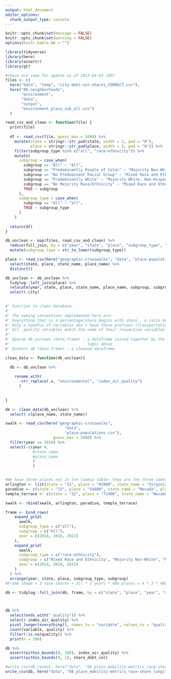 ```yaml
---
output: html_document
editor_options: 
  chunk_output_type: console
---
```


```r
knitr::opts_chunk$set(message = FALSE)
knitr::opts_chunk$set(warning = FALSE)
options(knitr.kable.NA = "")

```

```r
library(tidyverse)
library(here)
library(assertr)
library(gt)

```

```r
#these are same for update as of 2023-04-03 (GM)
files <- c(
  here("data", "temp", "city-debt-col-shares_CORRECT.csv"),
  here("06_neighborhoods", 
       "environment", 
       "data", 
       "output", 
       "environment_place_sub_all.csv")
  )

```

```r

read_csv_and_clean <- function(file) {
  print(file)
  
  df <- read_csv(file, guess_max = 5000) %>%
    mutate(state = stringr::str_pad(state, width = 2, pad = "0"),
           place = stringr::str_pad(place, width = 5, pad = "0")) %>%
    filter(subgroup_type %in% c("all", "race-ethnicity")) %>%
    mutate(
      subgroup = case_when(
        subgroup == "All" ~ "All",
        subgroup == "Predominantly People of Color" ~ "Majority Non-White", 
        subgroup == "No Predominant Racial Group" ~ "Mixed Race and Ethnicity",
        subgroup == "Predominantly White" ~ "Majority White, Non-Hispanic",
        subgroup == "No Majority Race/Ethnicity" ~ "Mixed Race and Ethnicity", 
        TRUE ~ subgroup
      ),
      subgroup_type = case_when(
        subgroup == "All" ~ "all",
        TRUE ~ subgroup_type
      )
    )
  
  return(df)
}

db_unclean <- map(files, read_csv_and_clean) %>%
  reduce(full_join, by = c("year", "state", "place", "subgroup_type", "subgroup")) %>%
  mutate(subgroup_type = str_to_lower(subgroup_type))
```

```r
place <- read_csv(here("geographic-crosswalks", "data", "place-populations.csv")) %>%
  select(state, place, state_name, place_name) %>%
  distinct()

db_unclean <- db_unclean %>%
  tidylog::left_join(place) %>%
  relocate(year, state, place, state_name, place_name, subgroup, subgroup_type) %>%
  select(-city)
  
```

```r
#' Function to clean database. 
#' 
#' The naming conventions implemented here are:
#' Everything that is a percentage/share begins with share_, a ratio begins with ratio_ , a rate begins with rate_ , and a percentile with pctl_ 
#' Only a handful of variables don't have these prefixes (transportation_cost and meps20...)
#' All _quality variables match the name of their respective variables unless the quality column refers to multiple variables
#' 
#' @param db_unclean (data.frame) - a dataframe joined together by the map-reduce
#'                                  logic above
#' @return db (data.frame) - a cleaned dataframe 

clean_data <- function(db_unclean){

  db <- db_unclean %>%
  
    rename_with(
      ~str_replace(.x, "environmental", "index_air_quality")
      ) 
  
 
}

db <- clean_data(db_unclean) %>%
  select(-c(place_name, state_name))


```

```r
xwalk <- read_csv(here("geographic-crosswalks", 
                          "data", 
                          "place-populations.csv"), 
                     guess_max = 5000) %>%
  filter(year == 2018) %>%
  select(-c(year #, 
            #state_name, 
            #place_name
            )
            ) 


#We have three places not in the lookup table- they are the three identified using the lookup here: https://www2.census.gov/library/publications/2001/compendia/ccdb00/tabD1.pdf
arlington <- list(state = "51", place = "03000", state_name = "Virginia", place_name = "Arlington", population = 0)
paradise <- c(state = "32", place = "54600", state_name = "Nevada", place_name = "Paradise", population = 0)
temple_terrace <- c(state = "32", place = "71400", state_name = "Nevada", place_name = "Temple Terrace", population = 0)

xwalk <- rbind(xwalk, arlington, paradise, temple_terrace)

frame <- bind_rows(
    expand_grid(
      xwalk,
      subgroup_type = c("all"),
      subgroup = c("All"),
      year = c(2014, 2018, 2021)
    ),
    expand_grid(
      xwalk,
      subgroup_type = c("race-ethnicity"),
      subgroup = c("Mixed Race and Ethnicity", "Majority Non-White", "Majority White, Non-Hispanic"),
      year = c(2014, 2018, 2021)
    )
  ) %>%
  arrange(year, state, place, subgroup_type, subgroup) 
#Frame shape = 3 race shares + all * 3 years * 486 places = 4 * 3 * 486 = 

db <- tidylog::full_join(db, frame, by = c("state", "place", "year", "subgroup_type", "subgroup")) 




```


```r
db %>%
  select(ends_with("_quality")) %>%
  select(-index_air_quality) %>%
  pivot_longer(everything(), names_to = "variable", values_to = "quality") %>%
  count(variable, quality) %>%
  filter(!is.na(quality)) %>%
  print(n = 100)
```

```r
db %>% 
  assert(within_bounds(0, 100), index_air_quality) %>%
  assert(within_bounds(0, 1), share_debt_col)
```

```r

#write_csv(db_recent, here("data", "08_place_mobility-metrics_race-share_recent.csv"))
write_csv(db, here("data", "08_place_mobility-metrics_race-share_longitudinal.csv"))

```
